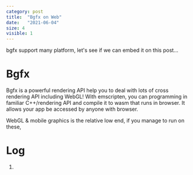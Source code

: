 ```yaml
---
category: post
title:  "Bgfx on Web"
date:   "2021-06-04"
size: 4
visible: 1
---
```


bgfx support many platform, let's see if we can embed it on this post...

# Bgfx
Bgfx is a powerful rendering API help you to deal with lots of cross rendering API including WebGL! With emscripten, you can programming in familiar C++/rendering API and compile it to wasm that runs in browser. It allows your app be accessed by anyone with browser.

WebGL & mobile graphics is the relative low end, if you manage to run on these, 

# Log
1. 
